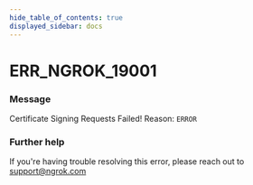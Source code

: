 ```yaml
---
hide_table_of_contents: true
displayed_sidebar: docs
---
```



# ERR_NGROK_19001

### Message

Certificate Signing Requests Failed! Reason: `ERROR`

<ErrorDetails error="err_ngrok_19001" />

### Further help

If you're having trouble resolving this error, please reach out to [support@ngrok.com](mailto:support@ngrok.com?subject=Help%20with%20ERR_NGROK_19001)

